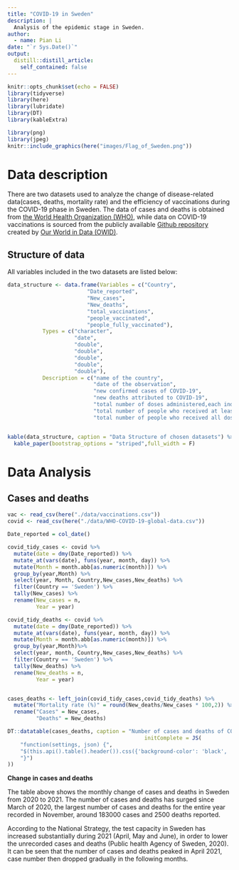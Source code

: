 ```yaml
---
title: "COVID-19 in Sweden"
description: |
  Analysis of the epidemic stage in Sweden.
author:
  - name: Pian Li
date: "`r Sys.Date()`"
output:
  distill::distill_article:
    self_contained: false
---
```


```r
knitr::opts_chunk$set(echo = FALSE)
library(tidyverse)
library(here)
library(lubridate)
library(DT)
library(kableExtra)

```


```r
library(png)
library(jpeg)
knitr::include_graphics(here("images/Flag_of_Sweden.png"))
```


# Data description

There are two datasets used to analyze the change of disease-related data(cases, deaths, mortality rate) and the efficiency of vaccinations during the COVID-19 phase in Sweden. The data of cases and deaths is obtained from [the World Health Organization (WHO)](https://covid19.who.int/table), while data on COVID-19 vaccinations is sourced from the publicly available [Github repository](https://github.com/owid/covid-19-data/tree/master/public/data/vaccinations) created by [Our World in Data (OWID)](https://ourworldindata.org/).


## Structure of data

All variables included in the two datasets are listed below:

```r
data_structure <- data.frame(Variables = c("Country",
                         "Date_reported",
                         "New_cases",
                         "New_deaths",
                         "total_vaccinations",
                         "people_vaccinated",
                         "people_fully_vaccinated"),
           Types = c("character",
                     "date",
                     "double",
                     "double",
                     "double",
                     "double",
                     "double"),
           Description = c("name of the country",
                           "date of the observation",
                           "new confirmed cases of COVID-19",
                           "new deaths attributed to COVID-19",
                           "total number of doses administered,each individual dose is counted",
                           "total number of people who received at least one vaccine dose.",
                           "total number of people who received all doses prescribed by the vaccination protocol"))


kable(data_structure, caption = "Data Structure of chosen datasets") %>%
  kable_paper(bootstrap_options = "striped",full_width = F)

```


# Data Analysis

## Cases and deaths

```r
vac <- read_csv(here("./data/vaccinations.csv"))
covid <- read_csv(here("./data/WHO-COVID-19-global-data.csv"))
```


```r
Date_reported = col_date()

covid_tidy_cases <- covid %>% 
  mutate(date = dmy(Date_reported)) %>% 
  mutate_at(vars(date), funs(year, month, day)) %>%
  mutate(Month = month.abb[as.numeric(month)]) %>%
  group_by(year,Month) %>%
  select(year, Month, Country,New_cases,New_deaths) %>%
  filter(Country == 'Sweden') %>%
  tally(New_cases) %>%
  rename(New_cases = n,
         Year = year)

covid_tidy_deaths <- covid %>% 
  mutate(date = dmy(Date_reported)) %>% 
  mutate_at(vars(date), funs(year, month, day)) %>%
  mutate(Month = month.abb[as.numeric(month)]) %>%
  group_by(year,Month)%>%
  select(year, month, Country,New_cases,New_deaths) %>%
  filter(Country == 'Sweden') %>%
  tally(New_deaths) %>%
  rename(New_deaths = n,
         Year = year)


cases_deaths <- left_join(covid_tidy_cases,covid_tidy_deaths) %>%
  mutate("Mortality rate (%)" = round(New_deaths/New_cases * 100,2)) %>%
  rename("Cases" = New_cases,
         "Deaths" = New_deaths)

```

```r
DT::datatable(cases_deaths, caption = "Number of cases and deaths of COVID19 in Sweden", options = list(pageLength = 10,
                                           initComplete = JS(
    "function(settings, json) {",
    "$(this.api().table().header()).css({'background-color': 'black', 'color': '#fff'});",
    "}")
))

```

**Change in cases and deaths**

The table above shows the monthly change of cases and deaths in Sweden from 2020 to 2021. The number of cases and deaths has surged since March of 2020, the largest number of cases and deaths for the entire year recorded in November, around 183000 cases and 2500 deaths reported. 

According to the National Strategy, the test capacity in Sweden has increased substantially during 2021 (April, May and June), in order to lower the unrecorded cases and deaths (Public health Agency of Sweden, 2020). It can be seen that the number of cases and deaths peaked in April 2021, case number then dropped gradually in the following months.








